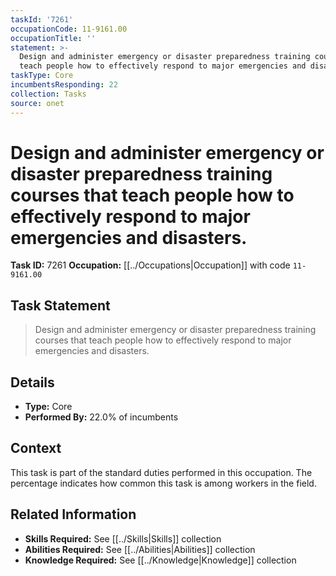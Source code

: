 ```yaml
---
taskId: '7261'
occupationCode: 11-9161.00
occupationTitle: ''
statement: >-
  Design and administer emergency or disaster preparedness training courses that
  teach people how to effectively respond to major emergencies and disasters.
taskType: Core
incumbentsResponding: 22
collection: Tasks
source: onet
---
```

# Design and administer emergency or disaster preparedness training courses that teach people how to effectively respond to major emergencies and disasters.

**Task ID:** 7261
**Occupation:** [[../Occupations|Occupation]] with code `11-9161.00`

## Task Statement

> Design and administer emergency or disaster preparedness training courses that teach people how to effectively respond to major emergencies and disasters.

## Details

- **Type:** Core
- **Performed By:** 22.0% of incumbents

## Context

This task is part of the standard duties performed in this occupation. The percentage indicates how common this task is among workers in the field.

## Related Information

- **Skills Required:** See [[../Skills|Skills]] collection
- **Abilities Required:** See [[../Abilities|Abilities]] collection
- **Knowledge Required:** See [[../Knowledge|Knowledge]] collection
